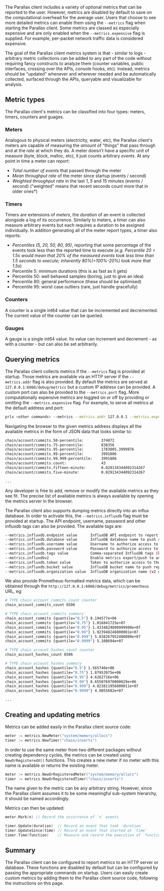 The Parallax client includes a variety of optional metrics that can be reported to the user. However, metrics are disabled by default to save on the computational overhead for the average user. Users that choose to see more detailed metrics can enable them using the `--metrics` flag when starting the Parallax client. Some metrics are classed as especially expensive and are only enabled when the `--metrics.expensive` flag is supplied. For example, per-packet network traffic data is considered expensive.

The goal of the Parallax client metrics system is that - similar to logs - arbitrary metric collections can be added to any part of the code without requiring fancy constructs to analyze them (counter variables, public interfaces, crossing over the APIs, console hooks, etc). Instead, metrics should be "updated" whenever and wherever needed and be automatically collected, surfaced through the APIs, queryable and visualizable for analysis.

## Metric types

The Parallax client's metrics can be classified into four types: meters, timers, counters and guages.

### Meters

Analogous to physical meters (electricity, water, etc), the Parallax client's meters are capable of measuring the *amount* of "things" that pass through and at the *rate* at which they do. A meter doesn't have a specific unit of measure (byte, block, malloc, etc), it just counts arbitrary *events*. At any point in time a meter can report:

* *Total number of events* that passed through the meter
* *Mean throughput rate* of the meter since startup (events / second)
* *Weighted throughput rate* in the last *1*, *5* and *15* minutes (events / second) ("weighted" means that recent seconds count more that in older ones\*)

### Timers

Timers are extensions of *meters*, the *duration* of an event is collected alongside a log of its occurrence. Similarly to meters, a timer can also measure arbitrary events but each requires a duration to be assigned individually. In addition generating all of the meter report types, a timer also reports:

* *Percentiles (5, 20, 50, 80, 95)*, reporting that some percentage of the events took less than the reported time to execute (*e.g. Percentile 20 = 1.5s would mean that 20% of the measured events took less time than 1.5 seconds to execute; inherently 80%(=100%-20%) took more that 1.5s*)
* Percentile 5: minimum durations (this is as fast as it gets)
* Percentile 50: well behaved samples (boring, just to give an idea)
* Percentile 80: general performance (these should be optimised)
* Percentile 95: worst case outliers (rare, just handle gracefully)

### Counters

A counter is a single int64 value that can be incremented and decremented. The current value of the counter can be queried.

### Gauges

A gauge is a single int64 value. Its value can increment and decrement - as with a counter - but can also be set arbitrarily.

## Querying metrics

The Parallax client collects metrics if the `--metrics` flag is provided at startup. Those metrics are available via an HTTP server if the `--metrics.addr` flag is also provided. By default the metrics are served at `127.0.0.1:6060/debug/metrics` but a custom IP address can be provided. A custom port can also be provided to the `--metrics.port` flag. More computationally expensive metrics are toggled on or off by providing or omitting the `--metrics.expensive` flag. For example, to serve all metrics at the default address and port:

```sh
prlx <other commands> --metrics --metrics.addr 127.0.0.1 --metrics.expensive
```

Navigating the browser to the given metrics address displays all the available metrics in the form of JSON data that looks similar to:

```sh
chain/account/commits.50-percentile:        374072
chain/account/commits.75-percentile:        830356
chain/account/commits.95-percentile:        1783005.3999976
chain/account/commits.99-percentile:        3991806
chain/account/commits.99.999-percentile:    3991806
chain/account/commits.count:                43
chain/account/commits.fifteen-minute:       0.029134344092314267
chain/account/commits.five-minute:          0.029134344092314267

...
```

Any developer is free to add, remove or modify the available metrics as they see fit. The precise list of available metrics is always available by opening the metrics server in the browser.

The Parallax client also supports dumping metrics directly into an influx database. In order to activate this, the `--metrics.influxdb` flag must be provided at startup. The API endpoint, username, password and other influxdb tags can also be provided. The available tags are:

```sh
--metrics.influxdb.endpoint value      InfluxDB API endpoint to report metrics to (default: "http://localhost:8086")
--metrics.influxdb.database value      InfluxDB database name to push reported metrics to (default: "geth")
--metrics.influxdb.username value      Username to authorize access to the database (default: "test")
--metrics.influxdb.password value      Password to authorize access to the database (default: "test")
--metrics.influxdb.tags value          Comma-separated InfluxDB tags (key/values) attached to all measurements (default: "host=localhost")
--metrics.influxdbv2                   Enable metrics export/push to an external InfluxDB v2 database
--metrics.influxdb.token value         Token to authorize access to the database (v2 only) (default: "test")
--metrics.influxdb.bucket value        InfluxDB bucket name to push reported metrics to (v2 only) (default: "geth")
--metrics.influxdb.organization value  InfluxDB organization name (v2 only) (default: "geth")
```

We also provide Prometheus-formatted metrics data, which can be obtained through the `http://127.0.0.1:6060/debug/metrics/prometheus` URL, eg:

```sh
# TYPE chain_account_commits_count counter
chain_account_commits_count 6506

# TYPE chain_account_commits summary
chain_account_commits {quantile="0.5"} 8.194577e+06
chain_account_commits {quantile="0.75"} 1.016841725e+07
chain_account_commits {quantile="0.95"} 1.4334824899999999e+07
chain_account_commits {quantile="0.99"} 1.923948246000001e+07
chain_account_commits {quantile="0.999"} 5.038267952400009e+07
chain_account_commits {quantile="0.9999"} 5.108694e+07

# TYPE chain_account_hashes_count counter
chain_account_hashes_count 6506

# TYPE chain_account_hashes summary
chain_account_hashes {quantile="0.5"} 1.565746e+06
chain_account_hashes {quantile="0.75"} 1.87953975e+06
chain_account_hashes {quantile="0.95"} 4.6262716e+06
chain_account_hashes {quantile="0.99"} 8.655076970000029e+06
chain_account_hashes {quantile="0.999"} 4.823811956800011e+07
chain_account_hashes {quantile="0.9999"} 4.9055682e+07

...
```

## Creating and updating metrics

Metrics can be added easily in the Parallax client source code:

```go
meter := metrics.NewMeter("system/memory/allocs")
timer := metrics.NewTimer("chain/inserts")
```

In order to use the same meter from two different packages without creating dependency cycles, the metrics can be created using `NewOrRegisteredX()` functions. This creates a new meter if no meter with this name is available or returns the existing meter.

```go
meter := metrics.NewOrRegisteredMeter("system/memory/allocs")
timer := metrics.NewOrRegisteredTimer("chain/inserts")
```

The name given to the metric can be any arbitrary string. However, since the Parallax client assumes it to be some meaningful sub-system hierarchy, it should be named accordingly.

Metrics can then be updated:

```go
meter.Mark(n) // Record the occurrence of `n` events

timer.Update(duration)  // Record an event that took `duration`
timer.UpdateSince(time) // Record an event that started at `time`
timer.Time(function)    // Measure and record the execution of `function`
```

## Summary

The Parallax client can be configured to report metrics to an HTTP server or database. These functions are disabled by default but can be configured by passing the appropriate commands on startup. Users can easily create custom metrics by adding them to the Parallax client source code, following the instructions on this page.
